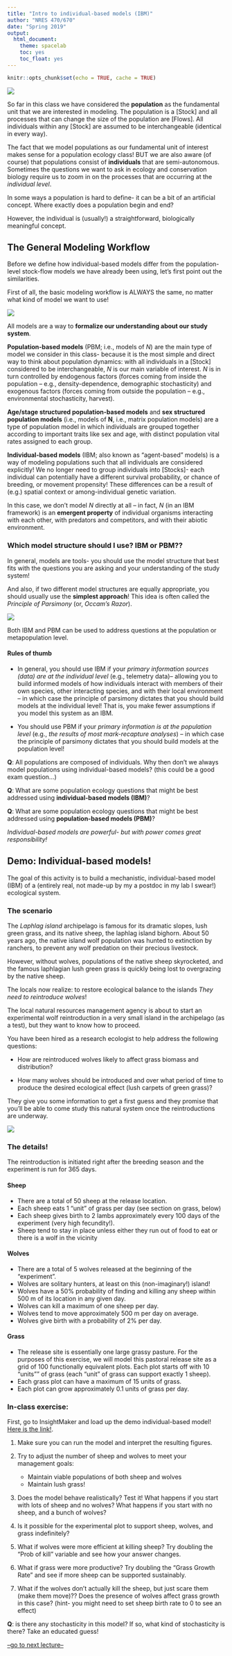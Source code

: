 ```yaml
---
title: "Intro to individual-based models (IBM)"
author: "NRES 470/670"
date: "Spring 2019"
output: 
  html_document: 
    theme: spacelab
    toc: yes
    toc_float: yes
---
```


```r
knitr::opts_chunk$set(echo = TRUE, cache = TRUE)
```


![](birds1.jpg)

So far in this class we have considered the **population** as the fundamental unit that we are interested in modeling. The population is a [Stock] and all processes that can change the size of the population are [Flows]. All individuals within any [Stock] are assumed to be interchangeable (identical in every way).  

The fact that we model populations as our fundamental unit of interest makes sense for a population ecology class! BUT we are also aware (of course) that populations consist of **individuals** that are semi-autonomous. Sometimes the questions we want to ask in ecology and conservation biology require us to zoom in on the processes that are occurring at the *individual level*. 

In some ways a population is hard to define- it can be a bit of an artificial concept. Where exactly does a population begin and end? 

However, the individual is (usually!) a straightforward, biologically meaningful concept.

## The General Modeling Workflow

Before we define how individual-based models differ from the population-level stock-flow models we have already been using, let's first point out the similarities. 

First of all, the basic modeling workflow is ALWAYS the same, no matter what kind of model we want to use!

![](model_wkflow1.jpg)

All models are a way to **formalize our understanding about our study system**. 

**Population-based models** (PBM; i.e., models of $N$) are the main type of model we consider in this class- because it is the most simple and direct way to think about population dynamics: with all individuals in a [Stock] considered to be interchangeable, $N$ is our main variable of interest. $N$ is in turn controlled by endogenous factors (forces coming from inside the population -- e.g., density-dependence, demographic stochasticity) and exogenous factors (forces coming from outside the population -- e.g., environmental stochasticity, harvest). 

**Age/stage structured population-based models** and **sex structured population models** (i.e., models of $\mathbf{N}$, i.e., matrix population models) are a type of population model in which individuals are grouped together according to important traits like sex and age, with distinct population vital rates assigned to each group.

**Individual-based models** (IBM; also known as "agent-based" models) is a way of modeling populations such that all individuals are considered explicitly! We no longer need to group individuals into [Stocks]- each individual can potentially have a different survival probability, or chance of breeding, or movement propensity! These differences can be a result of (e.g.) spatial context or among-individual genetic variation. 

In this case, we don't model $N$ directly at all -- in fact, $N$ (in an IBM framework) is an **emergent property** of individual organisms interacting with each other, with predators and competitors, and with their abiotic environment.

### Which model structure should I use? IBM or PBM??

In general, models are tools- you should use the model structure that best fits with the questions you are asking and your understanding of the study system!

And also, if two different model structures are equally appropriate, you should usually use the **simplest approach**! This idea is often called the *Principle of Parsimony* (or, *Occam's Razor*). 

![](occam1.jpg)

Both IBM and PBM can be used to address questions at the population or metapopulation level.

#### Rules of thumb

- In general, you should use IBM if your *primary information sources (data) are at the individual level* (e.g., telemetry data)-- allowing you to build informed models of how individuals interact with members of their own species, other interacting species, and with their local environment -- in which case the principle of parsimony dictates that you should build models at the individual level! That is, you make fewer assumptions if you model this system as an IBM. 

- You should use PBM if your *primary information is at the population level* (e.g., _the results of most mark-recapture analyses_) -- in which case the principle of parsimony dictates that you should build models at the population level!

**Q**: All populations are composed of individuals. Why then don't we always model populations using individual-based models? (this could be a good exam question...)

**Q**: What are some population ecology questions that might be best addressed using **individual-based models (IBM)**?

**Q**: What are some population ecology questions that might be best addressed using **population-based models (PBM)**?


_Individual-based models are powerful- but with power comes great responsibility!_


## Demo: Individual-based models!

The goal of this activity is to build a mechanistic, individual-based model (IBM) of a (entirely real, not made-up by my a postdoc in my lab I swear!) ecological system. 

### The scenario
The *Laphlag island* archipelago is famous for its dramatic slopes, lush green grass, and its native sheep, the laphlag island bighorn. About 50 years ago, the native island wolf population was hunted to extinction by ranchers, to prevent any wolf predation on their precious livestock. 

However, without wolves, populations of the native sheep skyrocketed, and the famous laphlagian lush green grass is quickly being lost to overgrazing by the native sheep. 

The locals now realize: to restore ecological balance to the islands *They need to reintroduce wolves*!

The local natural resources management agency is about to start an experimental wolf reintroduction in a very small island in the archipelago (as a test), but they want to know how to proceed.  

You have been hired as a research ecologist to help address the following questions:

- How are reintroduced wolves likely to affect grass biomass and distribution? 

- How many wolves should be introduced and over what period of time to produce the desired ecological effect (lush carpets of green grass)?

They give you some information to get a first guess and they promise that you’ll be able to come study this natural system once the reintroductions are underway.


![](sheep1.png)


### The details!

The reintroduction is initiated right after the breeding season and the experiment is run for 365 days. 

#### Sheep

- There are a total of 50 sheep at the release location. 
- Each sheep eats 1 "unit" of grass per day (see section on grass, below)
- Each sheep gives birth to 2 lambs approximately every 100 days of the experiment (very high fecundity!).
- Sheep tend to stay in place unless either they run out of food to eat or there is a wolf in the vicinity

#### Wolves

- There are a total of 5 wolves released at the beginning of the "experiment".
- Wolves are solitary hunters, at least on this (non-imaginary!) island!
- Wolves have a 50% probability of finding and killing any sheep within 500 m of its location in any given day.
- Wolves can kill a maximum of one sheep per day.
- Wolves tend to move approximately 500 m per day on average. 
- Wolves give birth with a probability of 2% per day. 

#### Grass

- The release site is essentially one large grassy pasture. For the purposes of this exercise, we will model this pastoral release site as a grid of 100 functionally equivalent plots. Each plot starts off with 10 "units"" of grass (each "unit" of grass can support exactly 1 sheep). 
- Each grass plot can have a maximum of 15 units of grass. 
- Each plot can grow approximately 0.1 units of grass per day. 


### In-class exercise:

First, go to InsightMaker and load up the demo individual-based model! [Here is the link!](https://insightmaker.com/insight/74158/ICE-Individual-based-model).

1) Make sure you can run the model and interpret the resulting figures. 

2) Try to adjust the number of sheep and wolves to meet your management goals: 
    - Maintain viable populations of both sheep and wolves
    - Maintain lush grass!

3) Does the model behave realistically?  Test it! What happens if you start with lots of sheep and no wolves? What happens if you start with no sheep, and a bunch of wolves? 

4) Is it possible for the experimental plot to support sheep, wolves, and grass indefinitely?

5) What if wolves were more efficient at killing sheep? Try doubling the "Prob of kill" variable and see how your answer changes.

6) What if grass were more productive? Try doubling the "Grass Growth Rate" and see if more sheep can be supported sustainably. 

7) What if the wolves don't actually kill the sheep, but just scare them (make them move)?? Does the presence of wolves affect grass growth in this case? (hint- you might need to set sheep birth rate to 0 to see an effect)


**Q**: is there any stochasticity in this model? If so, what kind of stochasticity is there? Take an educated guess!





[--go to next lecture--](LECTURE11.html)
























